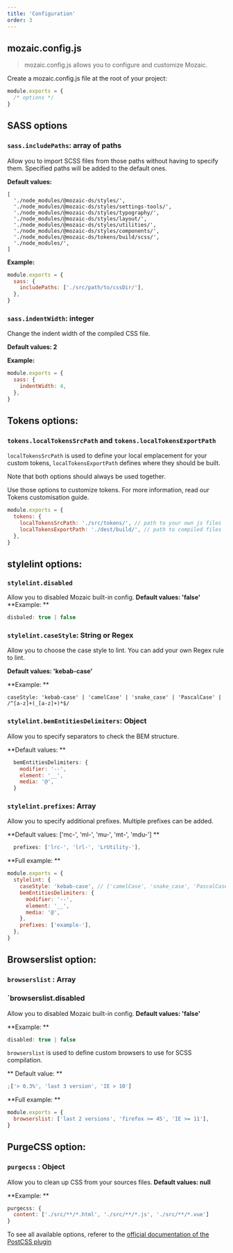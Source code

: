 ```yaml
---
title: 'Configuration'
order: 3
---
```


## mozaic.config.js

> mozaic.config.js allows you to configure and customize Mozaic.

Create a mozaic.config.js file at the root of your project:

```js
module.exports = {
  /* options */
}
```

## SASS options

### `sass.includePaths`: array of paths

Allow you to import SCSS files from those paths without having to specify them.
Specified paths will be added to the default ones.

**Default values:**

```
[
  './node_modules/@mozaic-ds/styles/',
  './node_modules/@mozaic-ds/styles/settings-tools/',
  './node_modules/@mozaic-ds/styles/typography/',
  './node_modules/@mozaic-ds/styles/layout/',
  './node_modules/@mozaic-ds/styles/utilities/',
  './node_modules/@mozaic-ds/styles/components/',
  './node_modules/@mozaic-ds/tokens/build/scss/',
  './node_modules/',
]
```

**Example:**

```js
module.exports = {
  sass: {
    includePaths: ['./src/path/to/cssDir/'],
  },
}
```

### `sass.indentWidth`: integer

Change the indent width of the compiled CSS file.

**Default values: 2**

**Example:**

```js
module.exports = {
  sass: {
    indentWidth: 4,
  },
}
```

## Tokens options:

### `tokens.localTokensSrcPath` and `tokens.localTokensExportPath`

`localTokensSrcPath` is used to define your local emplacement for your custom tokens, `localTokensExportPath` defines where they should be built.

Note that both options should always be used together.

Use those options to customize tokens. For more information, read our Tokens customisation guide.

```js
module.exports = {
  tokens: {
    localTokensSrcPath: './src/tokens/', // path to your own js files
    localTokensExportPath: './dest/build/', // path to compiled files
  },
}
```

## stylelint options:

### `stylelint.disabled`

Allow you to disabled Mozaic built-in config.
**Default values: 'false'**
**Example: **

```js
disbaled: true | false
```

### `stylelint.caseStyle`: String or Regex

Allow you to choose the case style to lint. You can add your own Regex rule to lint.

**Default values: 'kebab-case'**

**Example: **

```
caseStyle: 'kebab-case' | 'camelCase' | 'snake_case' | 'PascalCase' | /^[a-z]+(_[a-z]+)*$/
```

### `stylelint.bemEntitiesDelimiters`: Object

Allow you to specify separators to check the BEM structure.

**Default values: **

```js
  bemEntitiesDelimiters: {
    modifier: '--',
    element: '__',
    media: '@',
  }
```

### `stylelint.prefixes`: Array

Allow you to specify additional prefixes. Multiple prefixes can be added.

**Default values: ['mc-', 'ml-', 'mu-', 'mt-', 'mdu-'] **

```js
  prefixes: ['lrc-', 'lrl-', 'LrUtility-'],
```

**Full example: **

```js
module.exports = {
  stylelint: {
    caseStyle: 'kebab-case', // ['camelCase', 'snake_case', 'PascalCase']
    bemEntitiesDelimiters: {
      modifier: '--',
      element: '__',
      media: '@',
    },
    prefixes: ['example-'],
  },
}
```

## Browserslist option:

### `browserslist` : Array

### `browserslist.disabled

Allow you to disabled Mozaic built-in config.
**Default values: 'false'**

**Example: **

```js
disabled: true | false
```

`browserslist` is used to define custom browsers to use for SCSS compilation.

** Default value: **

```js
;['> 0.3%', 'last 3 version', 'IE > 10']
```

**Full example: **

```js
module.exports = {
  browserslist: ['last 2 versions', 'firefox >= 45', 'IE >= 11'],
}
```

## PurgeCSS option:

### `purgecss` : Object

Allow you to clean up CSS from your sources files.
**Default values: null**

**Example: **

```js
purgecss: {
  content: ['./src/**/*.html', './src/**/*.js', './src/**/*.vue']
}
```

To see all available options, referer to the [official documentation of the PostCSS plugin](https://purgecss.com/configuration.html#options)
